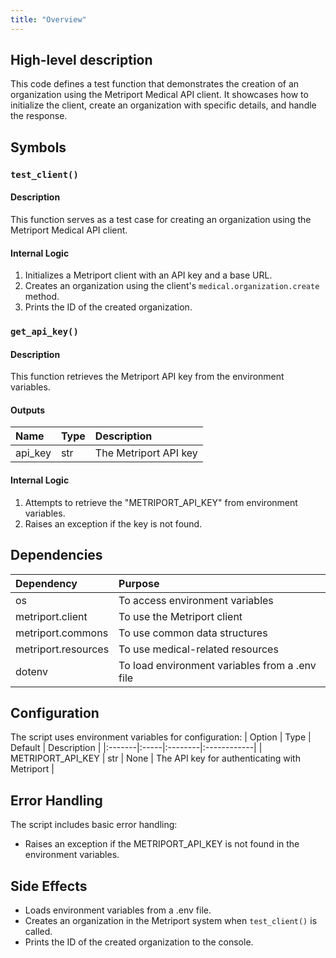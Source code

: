 ```yaml
---
title: "Overview"
---
```


## High-level description
This code defines a test function that demonstrates the creation of an organization using the Metriport Medical API client. It showcases how to initialize the client, create an organization with specific details, and handle the response.

## Symbols

### `test_client()`
#### Description
This function serves as a test case for creating an organization using the Metriport Medical API client.

#### Internal Logic
1. Initializes a Metriport client with an API key and a base URL.
2. Creates an organization using the client's `medical.organization.create` method.
3. Prints the ID of the created organization.

### `get_api_key()`
#### Description
This function retrieves the Metriport API key from the environment variables.

#### Outputs
| Name | Type | Description |
|:-----|:-----|:------------|
| api_key | str | The Metriport API key |

#### Internal Logic
1. Attempts to retrieve the "METRIPORT_API_KEY" from environment variables.
2. Raises an exception if the key is not found.

## Dependencies
| Dependency | Purpose |
|:-----------|:--------|
| os | To access environment variables |
| metriport.client | To use the Metriport client |
| metriport.commons | To use common data structures |
| metriport.resources | To use medical-related resources |
| dotenv | To load environment variables from a .env file |

## Configuration
The script uses environment variables for configuration:
| Option | Type | Default | Description |
|:-------|:-----|:--------|:------------|
| METRIPORT_API_KEY | str | None | The API key for authenticating with Metriport |

## Error Handling
The script includes basic error handling:
- Raises an exception if the METRIPORT_API_KEY is not found in the environment variables.

## Side Effects
- Loads environment variables from a .env file.
- Creates an organization in the Metriport system when `test_client()` is called.
- Prints the ID of the created organization to the console.